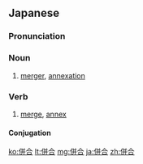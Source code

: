 ==Japanese==
{{ja-kanjitab|へい|ごう|yomi=on}}

===Pronunciation===
{{ja-pron|へいごう|y=on}}

===Noun===
{{ja-noun|へいごう}}

# [[merger]], [[annexation]]

===Verb===
{{ja-verb-suru|tr=both|へいごう}}

# [[merge]], [[annex]]

====Conjugation====
{{ja-suru|へいごう}}

[[ko:併合]]
[[lt:併合]]
[[mg:併合]]
[[ja:併合]]
[[zh:併合]]